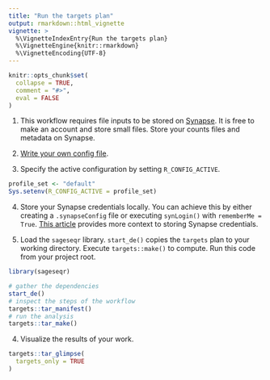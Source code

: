 ```yaml
---
title: "Run the targets plan"
output: rmarkdown::html_vignette
vignette: >
  %\VignetteIndexEntry{Run the targets plan}
  %\VignetteEngine{knitr::rmarkdown}
  %\VignetteEncoding{UTF-8}
---
```


```r
knitr::opts_chunk$set(
  collapse = TRUE,
  comment = "#>",
  eval = FALSE
)
```
1. This workflow requires file inputs to be stored on [Synapse](https://www.synapse.org). It is free to make an account and store
small files. Store your counts files and metadata on Synapse.

2. [Write your own config file](https://sage-bionetworks.github.io/sageseqr/articles/customize-config.html).

3. Specify the active configuration by setting `R_CONFIG_ACTIVE`.

```r
profile_set <- "default"
Sys.setenv(R_CONFIG_ACTIVE = profile_set)
```

4. Store your Synapse credentials locally. You can achieve this by either creating a  `.synapseConfig` file or executing `synLogin()` with `rememberMe = True`. [This article](https://r-docs.synapse.org/articles/manageSynapseCredentials.html) provides more context to storing Synapse credentials.

5. Load the `sageseqr` library. `start_de()` copies the `targets` plan to your working directory. Execute `targets::make()` to compute. Run this code from your project root.

```r
library(sageseqr)

# gather the dependencies
start_de()
# inspect the steps of the workflow
targets::tar_manifest()
# run the analysis
targets::tar_make()
```

4. Visualize the results of your work. 

```r
targets::tar_glimpse(
  targets_only = TRUE
)
```
